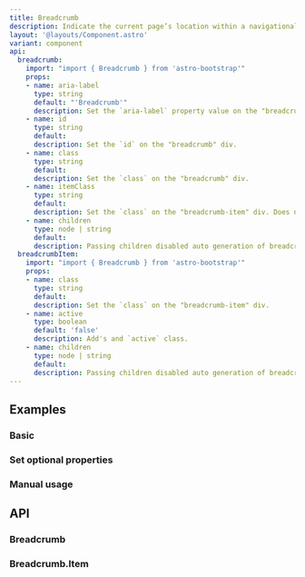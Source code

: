 ```yaml
---
title: Breadcrumb
description: Indicate the current page’s location within a navigational hierarchy that automatically adds separators via CSS.
layout: '@layouts/Component.astro'
variant: component
api:
  breadcrumb:
    import: "import { Breadcrumb } from 'astro-bootstrap'"
    props:
    - name: aria-label
      type: string
      default: "'Breadcrumb'"
      description: Set the `aria-label` property value on the "breadcrumb" div.
    - name: id
      type: string
      default: 
      description: Set the `id` on the "breadcrumb" div.
    - name: class
      type: string
      default: 
      description: Set the `class` on the "breadcrumb" div.
    - name: itemClass
      type: string
      default: 
      description: Set the `class` on the "breadcrumb-item" div. Does not function if children are passed to this component.
    - name: children
      type: node | string
      default:
      description: Passing children disabled auto generation of breadcrumbs
  breadcrumbItem:
    import: "import { Breadcrumb } from 'astro-bootstrap'"
    props:
    - name: class
      type: string
      default:
      description: Set the `class` on the "breadcrumb-item" div.
    - name: active
      type: boolean
      default: 'false'
      description: Add's and `active` class.
    - name: children
      type: node | string
      default:
      description: Passing children disabled auto generation of breadcrumbs
---
```



## Examples

### Basic

<Example>
  <Standard slot="component"/>
  <Fragment slot="code" set:html={rawStandard} />
</Example>

### Set optional properties

<Example>
  <Props slot="component"/>
  <Fragment slot="code" set:html={rawProps} />
</Example>

### Manual usage

<Example>
  <Manual slot="component"/>
  <Fragment slot="code" set:html={rawManual} />
</Example>

## API

### Breadcrumb

<Api component={frontmatter.api.breadcrumb} />

### Breadcrumb.Item

<Api component={frontmatter.api.breadcrumbItem} />
